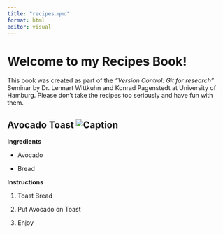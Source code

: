 ```yaml
---
title: "recipes.qmd"
format: html
editor: visual
---
```


# Welcome to my Recipes Book!

This book was created as part of the *"Version Control: Git for research"* Seminar by Dr. Lennart Wittkuhn and Konrad Pagenstedt at University of Hamburg. Please don't take the recipes too seriously and have fun with them.

## Avocado Toast ![Caption](https://image.brigitte.de/11512334/t/Dh/v3/w960/r1/-/avocado-toast-bild.jpg)

**Ingredients**

-   Avocado

-   Bread

**Instructions**

1.  Toast Bread

2.  Put Avocado on Toast

3.  Enjoy
